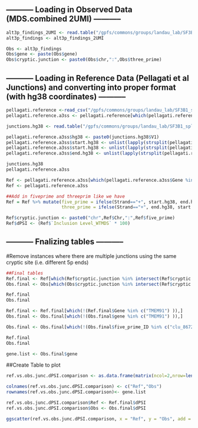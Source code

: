 
## ----------- Loading in Observed Data (MDS.combined 2UMI) ----------- ##

```r
alt3p_findings_2UMI <- read.table("/gpfs/commons/groups/landau_lab/SF3B1_splice_project/7.Permutation_junction_output/6.Comb_patients_2WT/5_read_threshold/MDS_P5_P6/logOR_within_cell_type_ALT_3P_Junctions_with_threshold_info.txt")
alt3p_findings <- alt3p_findings_2UMI

Obs <- alt3p_findings
Obs$gene <- paste(Obs$gene)
Obs$cryptic.junction <- paste0(Obs$chr,":",Obs$three_prime)
```


## ----------- Loading in Reference Data (Pellagati et al Junctions) and converting into proper format (with hg38 coordinates)  ----------- ##

```r
pellagati.reference <-read_csv("/gpfs/commons/groups/landau_lab/SF3B1_splice_project/11.Alt3p_splicing_references/Pallegatti_Suppl3_SF3B1.csv")
pellagati.reference.a3ss <- pellagati.reference[which(pellagati.reference$`Event type` == "A3SS"),]

junctions.hg38 <- read.table("/gpfs/commons/groups/landau_lab/SF3B1_splice_project/11.Alt3p_splicing_references/junctions.hg38.pellagati.txt")

pellagati.reference.a3ss$hg38 <- paste0(junctions.hg38$V1)
pellagati.reference.a3ss$start.hg38 <- unlist(lapply(strsplit(pellagati.reference.a3ss$hg38, split= "-"), "[",1))
pellagati.reference.a3ss$start.hg38 <- unlist(lapply(strsplit(pellagati.reference.a3ss$start.hg38, split= ":"), "[",2))
pellagati.reference.a3ss$end.hg38 <- unlist(lapply(strsplit(pellagati.reference.a3ss$hg38,split= "-"), "[",2))

junctions.hg38
pellagati.reference.a3ss

Ref <- pellagati.reference.a3ss[which(pellagati.reference.a3ss$Gene %in% intersect(Obs$gene, pellagati.reference.a3ss$Gene)),] %>% arrange(Gene)
Ref <- pellagati.reference.a3ss

##Add in fiveprime and threeprim like we have 
Ref = Ref %>% mutate(five_prime = ifelse(Strand=="+", start.hg38, end.hg38),
                     three_prime = ifelse(Strand=="+", end.hg38, start.hg38))

Ref$cryptic.junction <- paste0("chr",Ref$Chr,":",Ref$five_prime)
Ref$dPSI <- (Ref$`Inclusion Level_WTMDS` * 100)
```


## ----------- Fnalizing tables  ----------- ##

#Remove instances where there are multiple junctions using the same cryptic site (i.e. different 5p ends)

```r
##Final tables
Ref.final <- Ref[which(Ref$cryptic.junction %in% intersect(Ref$cryptic.junction,Obs$cryptic.junction)),] %>% arrange(cryptic.junction)
Obs.final <- Obs[which(Obs$cryptic.junction %in% intersect(Ref$cryptic.junction,Obs$cryptic.junction)),] %>% arrange(cryptic.junction)

Ref.final
Obs.final

Ref.final <- Ref.final[which(!(Ref.final$Gene %in% c("TMEM91") )),]
Obs.final <- Obs.final[which(!(Obs.final$gene %in% c("TMEM91") )),]

Obs.final <- Obs.final[which(!(Obs.final$five_prime_ID %in% c("clu_86720","clu_82654","clu_68133","clu_68132","clu_47488","clu_35713","clu_23648","clu_17093","clu_17091"))),]

Ref.final
Obs.final

gene.list <- Obs.final$gene
```

##Create Table to plot
```r
ref.vs.obs.junc.dPSI.comparison <- as.data.frame(matrix(ncol=2,nrow=length(gene.list)))

colnames(ref.vs.obs.junc.dPSI.comparison) <- c("Ref","Obs")
rownames(ref.vs.obs.junc.dPSI.comparison)<- gene.list

ref.vs.obs.junc.dPSI.comparison$Ref <- Ref.final$dPSI
ref.vs.obs.junc.dPSI.comparison$Obs <- Obs.final$dPSI

ggscatter(ref.vs.obs.junc.dPSI.comparison, x = "Ref", y = "Obs", add = "reg.line", add.params = list(color = "blue"), conf.int = FALSE, xlab = paste("Reference dPSIs"), ylab = paste0("Observed dPSIs"), label = rownames(ref.vs.obs.junc.dPSI.comparison), repel = TRUE) + stat_cor(label.x = -15, label.y = 50) + stat_cor(method = "spearman", cor.coef.name = "rho",label.x = -15, label.y = 45)

```

